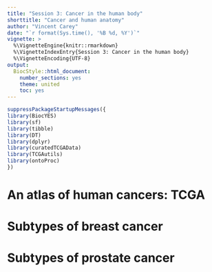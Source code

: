 ```yaml
---
title: "Session 3: Cancer in the human body"
shorttitle: "Cancer and human anatomy"
author: "Vincent Carey"
date: "`r format(Sys.time(), '%B %d, %Y')`"
vignette: >
  %\VignetteEngine{knitr::rmarkdown}
  %\VignetteIndexEntry{Session 3: Cancer in the human body}
  %\VignetteEncoding{UTF-8}
output:
  BiocStyle::html_document:
    number_sections: yes
    theme: united
    toc: yes
---
```


```r
suppressPackageStartupMessages({
library(BiocYES)
library(sf)
library(tibble)
library(DT)
library(dplyr)
library(curatedTCGAData)
library(TCGAutils)
library(ontoProc)
})
```

# An atlas of human cancers: TCGA

# Subtypes of breast cancer

# Subtypes of prostate cancer

